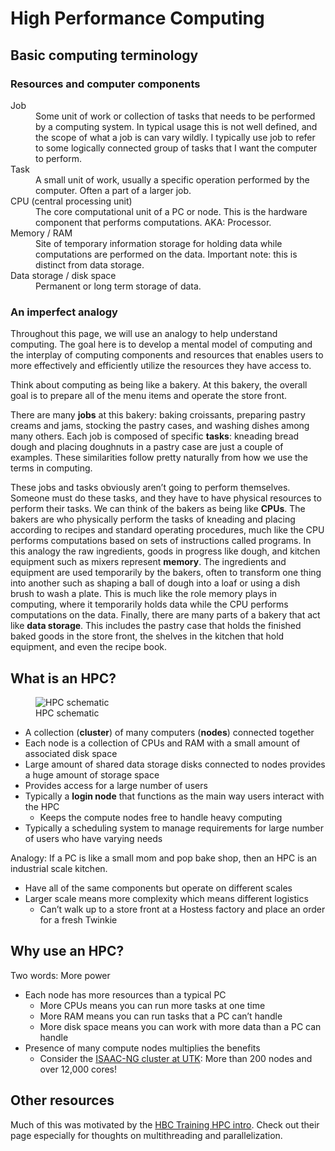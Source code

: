 # High Performance Computing

## Basic computing terminology

### Resources and computer components

Job
: Some unit of work or collection of tasks that needs to be performed by a computing system.
In typical usage this is not well defined, and the scope of what a job is can vary wildly.
I typically use job to refer to some logically connected group of tasks that I want the computer to perform.

Task
: A small unit of work, usually a specific operation performed by the computer.
Often a part of a larger job.

CPU (central processing unit)
: The core computational unit of a PC or node.
This is the hardware component that performs computations.
AKA: Processor.

Memory / RAM
: Site of temporary information storage for holding data while computations are performed on the data.
Important note: this is distinct from data storage.

Data storage / disk space
: Permanent or long term storage of data.

### An imperfect analogy

Throughout this page, we will use an analogy to help understand computing.
The goal here is to develop a mental model of computing and the interplay of computing components and resources that enables users to more effectively and efficiently utilize the resources they have access to.

Think about computing as being like a bakery.
At this bakery, the overall goal is to prepare all of the menu items and operate the store front.

There are many **jobs** at this bakery: baking croissants, preparing pastry creams and jams, stocking the pastry cases, and washing dishes among many others.
Each job is composed of specific **tasks**: kneading bread dough and placing doughnuts in a pastry case are just a couple of examples.
These similarities follow pretty naturally from how we use the terms in computing.

These jobs and tasks obviously aren't going to perform themselves.
Someone must do these tasks, and they have to have physical resources to perform their tasks.
We can think of the bakers as being like **CPUs**.
The bakers are who physically perform the tasks of kneading and placing according to recipes and standard operating procedures, much like the CPU performs computations based on sets of instructions called programs.
In this analogy the raw ingredients, goods in progress like dough, and kitchen equipment such as mixers represent **memory**.
The ingredients and equipment are used temporarily by the bakers, often to transform one thing into another such as shaping a ball of dough into a loaf or using a dish brush to wash a plate.
This is much like the role memory plays in computing, where it temporarily holds data while the CPU performs computations on the data.
Finally, there are many parts of a bakery that act like **data storage**.
This includes the pastry case that holds the finished baked goods in the store front, the shelves in the kitchen that hold equipment, and even the recipe book.

## What is an HPC?

![HPC schematic](https://hbctraining.github.io/Intro-to-shell-flipped/img/compute_cluster.png)

- A collection (**cluster**) of many computers (**nodes**) connected together
- Each node is a collection of CPUs and RAM with a small amount of associated disk space
- Large amount of shared data storage disks connected to nodes provides a huge amount of storage space
- Provides access for a large number of users
- Typically a **login node** that functions as the main way users interact with the HPC
  - Keeps the compute nodes free to handle heavy computing
- Typically a scheduling system to manage requirements for large number of users who have varying needs
  
Analogy: If a PC is like a small mom and pop bake shop, then an HPC is an industrial scale kitchen.

- Have all of the same components but operate on different scales
- Larger scale means more complexity which means different logistics
  - Can't walk up to a store front at a Hostess factory and place an order for a fresh Twinkie
  
## Why use an HPC?

Two words: More power

- Each node has more resources than a typical PC
  - More CPUs means you can run more tasks at one time
  - More RAM means you can run tasks that a PC can't handle
  - More disk space means you can work with more data than a PC can handle
- Presence of many compute nodes multiplies the benefits
  - Consider the [ISAAC-NG cluster at UTK](https://oit.utk.edu/hpsc/isaac-open-enclave-new-kpb/system-overview-cluster-at-kpb/): More than 200 nodes and over 12,000 cores!

## Other resources

Much of this was motivated by the [HBC Training HPC intro](https://hbctraining.github.io/Intro-to-shell-flipped/lessons/08_HPC_intro_and_terms.html).
Check out their page especially for thoughts on multithreading and parallelization.
